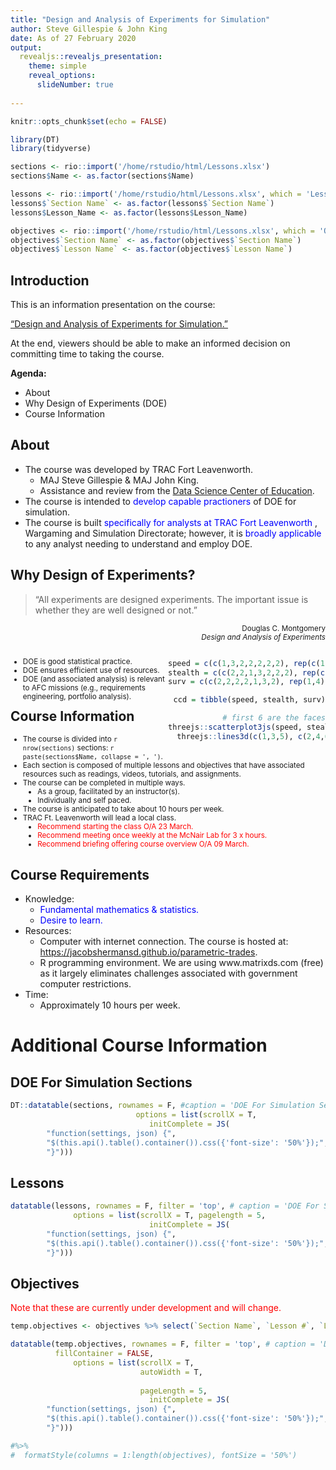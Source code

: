 ```yaml
---
title: "Design and Analysis of Experiments for Simulation"
author: Steve Gillespie & John King
date: As of 27 February 2020
output: 
  revealjs::revealjs_presentation:
    theme: simple
    reveal_options:
      slideNumber: true
      
---
```


```r
knitr::opts_chunk$set(echo = FALSE)
```


```r
library(DT)
library(tidyverse)

sections <- rio::import('/home/rstudio/html/Lessons.xlsx')
sections$Name <- as.factor(sections$Name)

lessons <- rio::import('/home/rstudio/html/Lessons.xlsx', which = 'Lessons')
lessons$`Section Name` <- as.factor(lessons$`Section Name`)
lessons$Lesson_Name <- as.factor(lessons$Lesson_Name)

objectives <- rio::import('/home/rstudio/html/Lessons.xlsx', which = 'Objectives')
objectives$`Section Name` <- as.factor(objectives$`Section Name`)
objectives$`Lesson Name` <- as.factor(objectives$`Lesson Name`)
```

## Introduction

This is an information presentation on the course:

<a href = '_book/index.html'>"Design and Analysis of Experiments for Simulation."</a> 

At the end, viewers should be able to make an informed decision on committing time to taking the course.

<p align='left'>     **Agenda:**</p>

- About
- Why Design of Experiments (DOE)
- Course Information


## About

- The course was developed by TRAC Fort Leavenworth.
    - MAJ Steve Gillespie & MAJ John King.
    - Assistance and review from the <a href = 'https://dscoe.org'>Data Science Center of Education</a>. 
- The course is intended to <font color = 'blue'> develop capable practioners </font> of DOE for simulation.
- The course is built <font color = 'blue'> specifically for analysts at TRAC Fort Leavenworth </font>, Wargaming and Simulation Directorate; however, it is <font color = 'blue'>broadly applicable</font> to any analyst needing to understand and employ DOE.
    
## Why Design of Experiments? <!---{data-background="https://upload.wikimedia.org/wikipedia/commons/c/cc/Response_surface_metodology.jpg"}-->

> "All experiments are designed experiments. The important issue is whether they are well designed or not."  

<p align="right" style = 'font-size:smaller;'> Douglas C. Montgomery<br>*Design and Analysis of Experiments* </p>
<p></p>

<div style = 'left:-8.33%; top: 60%; text-align: left; float: left; width:50%; z-index:-10;'>
<ul style='font-size:smaller;'>
<li> DOE is good statistical practice. </li>
<li> DOE ensures efficient use of resources. </li>
<li> DOE (and associated analysis) is relevant to AFC missions (e.g., requirements engineering, portfolio analysis). </li>
</ul>
</div>

<div style = 'left:31.25%; top: 60%; float: right; text-align: right; z-index:-10; width:50%;'>

<!-- ![Example Response Surface](KingResponseSurface2.png) -->

```r

speed = c(c(1,3,2,2,2,2,2), rep(c(1,3), 4))
stealth = c(c(2,2,1,3,2,2,2), rep(c(1,3,1,3), each = 2))
surv = c(c(2,2,2,2,1,3,2), rep(1,4), rep(3,4))

ccd = tibble(speed, stealth, surv)

# first 6 are the faces
threejs::scatterplot3js(speed, stealth, surv, color=c(rep('blue', 7), rep('red', 8)), pch='o', grid=FALSE, main = "Central Composite Design") %>%
  threejs::lines3d(c(1,3,5), c(2,4,6))
```
</div>


## Course Information

<ul style = 'font-size:smaller;'>

<li> The course is divided into `r nrow(sections)` sections: `r paste(sections$Name, collapse = ', ')`. </li>
<li> Each section is composed of multiple lessons and objectives that have associated resources such as readings, videos, tutorials, and assignments. </li>
<li> The course can be completed in multiple ways. </li>
<li style = 'margin-left:2em'> As a group, facilitated by an instructor(s). </li>
<li style = 'margin-left:2em'> Individually and self paced. </li>
<li> The course is anticipated to take about 10 hours per week. </li>
<li> TRAC Ft. Leavenworth will lead a local class. </li>
<li style = 'margin-left:2em'> <font color = 'red'> Recommend starting the class O/A 23 March.</font></li>
<li style = 'margin-left:2em'> <font color = 'red'> Recommend meeting once weekly at the McNair Lab for 3 x hours.</font></li>
<li style = 'margin-left:2em'> <font color = 'red'> Recommend briefing offering course overview O/A 09 March.</font></li>
</ul>



## Course Requirements

- Knowledge: 
    - <font color = 'blue'>Fundamental mathematics & statistics.</font>
    - <font color = 'blue'>Desire to learn.</font>
- Resources:
    - Computer with internet connection.  The course is hosted at: <a href = 'https://jacobshermansd.github.io/parametric-trades'>https://jacobshermansd.github.io/parametric-trades</a>.
    - R programming environment. We are using www.matrixds.com (free) as it largely eliminates challenges associated with government computer restrictions.
- Time: 
    - Approximately 10 hours per week.


# Additional Course Information 

<!--{background-image="welchdodgeball.jpg"}-->

<!--{data-background-iframe='https://youtu.be/Kg3syLVoTyc'}-->

## DOE For Simulation Sections

```r
DT::datatable(sections, rownames = F, #caption = 'DOE For Simulation Sections',  
                            options = list(scrollX = T, 
                               initComplete = JS(
        "function(settings, json) {",
        "$(this.api().table().container()).css({'font-size': '50%'});",
        "}"))) 
```

## Lessons

```r
datatable(lessons, rownames = F, filter = 'top', # caption = 'DOE For Simulation Sections', filter = 'top', 
              options = list(scrollX = T, pagelength = 5, 
                               initComplete = JS(
        "function(settings, json) {",
        "$(this.api().table().container()).css({'font-size': '50%'});",
        "}"))) 
```

## Objectives

<font color ="red"> Note that these are currently under development and will change. </font>

```r

temp.objectives <- objectives %>% select(`Section Name`, `Lesson #`, `Lesson Name`, `Objective Name`)

datatable(temp.objectives, rownames = F, filter = 'top', # caption = 'DOE For Simulation Sections', filter = 'top',
          fillContainer = FALSE,
              options = list(scrollX = T,
                             autoWidth = T,
                             
                             pageLength = 5, 
                               initComplete = JS(
        "function(settings, json) {",
        "$(this.api().table().container()).css({'font-size': '50%'});",
        "}"))) 

#%>% 
#  formatStyle(columns = 1:length(objectives), fontSize = '50%')
```





<!---
## Two Columns

<div style = 'left:-8.33%; text-align: left; float: left; width:50%; z-index:-10;'>
Left Column here
</div>

<div style = 'left:31.25%; top: 75px; float: right; text-align: right; z-index:-10; width:50%;'>
Right Column Here
</div>
-->